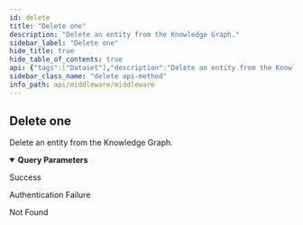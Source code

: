 ```yaml
---
id: delete
title: "Delete one"
description: "Delete an entity from the Knowledge Graph."
sidebar_label: "Delete one"
hide_title: true
hide_table_of_contents: true
api: {"tags":["Dataset"],"description":"Delete an entity from the Knowledge Graph.","operationId":"delete","parameters":[{"name":"uri","in":"query","description":"The URI of the entity to delete.","required":true,"schema":{"type":"string"}}],"responses":{"200":{"description":"Success"},"401":{"description":"Authentication Failure"},"404":{"description":"Not Found"}},"security":[{"ApiKey":[]}],"method":"delete","path":"/dataset","servers":[{"url":"https://api.wordlift.io/middleware"}],"securitySchemes":{"ApiKey":{"type":"apiKey","description":"`Key {your key}`","name":"Authorization","in":"header"}},"info":{"title":"Middleware","description":"Perform CRUD operations on the Knowledge Graph.","termsOfService":"https://wordlift.io/terms-of-service/","contact":{"name":"WordLift","url":"https://wordlift.io","email":"hello@wordlift.io"},"license":{"name":"(c) copyright 2022-present WordLift","url":"https://wordlift.io"},"version":"1.0"},"postman":{"name":"Delete one","description":{"content":"Delete an entity from the Knowledge Graph.","type":"text/plain"},"url":{"path":["dataset"],"host":["{{baseUrl}}"],"query":[{"disabled":false,"description":{"content":"(Required) The URI of the entity to delete.","type":"text/plain"},"key":"uri","value":""}],"variable":[]},"method":"DELETE","auth":{"type":"apikey","apikey":[{"type":"any","value":"Authorization","key":"key"},{"type":"any","value":"<API Key>","key":"value"},{"type":"any","value":"header","key":"in"}]}}}
sidebar_class_name: "delete api-method"
info_path: api/middleware/middleware
---
```



## Delete one



Delete an entity from the Knowledge Graph.

<details style={{"marginBottom":"1rem"}} data-collapsed={false} open={true}><summary style={{}}><strong>Query Parameters</strong></summary><div><ul><ParamsItem className={"paramsItem"} param={{"name":"uri","in":"query","description":"The URI of the entity to delete.","required":true,"schema":{"type":"string"}}}></ParamsItem></ul></div></details><div><ApiTabs><TabItem label={"200"} value={"200"}><div>

Success

</div><div></div></TabItem><TabItem label={"401"} value={"401"}><div>

Authentication Failure

</div><div></div></TabItem><TabItem label={"404"} value={"404"}><div>

Not Found

</div><div></div></TabItem></ApiTabs></div>
      